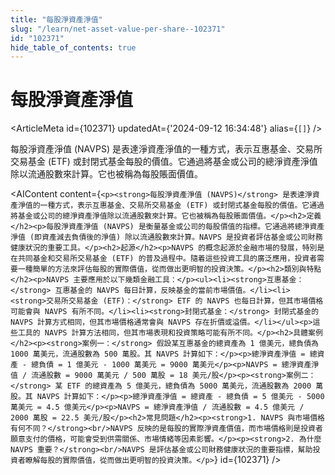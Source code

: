 ```yaml
---
title: "每股淨資產淨值"
slug: "/learn/net-asset-value-per-share--102371"
id: "102371"
hide_table_of_contents: true
---
```



# 每股淨資產淨值

<ArticleMeta id={102371} updatedAt={'2024-09-12 16:34:48'} alias={`[]`} />
<div className='border-solid border-b border-t-0 my-4 border-[var(--ifm-color-gray-300)]' />

每股淨資產淨值 (NAVPS) 是表達淨資產淨值的一種方式，表示互惠基金、交易所交易基金 (ETF) 或封閉式基金每股的價值。它通過將基金或公司的總淨資產淨值除以流通股數來計算。它也被稱為每股賬面價值。

<AIContent content={`<p><strong>每股淨資產淨值 (NAVPS)</strong> 是表達淨資產淨值的一種方式，表示互惠基金、交易所交易基金 (ETF) 或封閉式基金每股的價值。它通過將基金或公司的總淨資產淨值除以流通股數來計算。它也被稱為每股賬面價值。</p><h2>定義</h2><p>每股淨資產淨值 (NAVPS) 是衡量基金或公司的每股價值的指標。它通過將總淨資產淨值 (即資產減去負債後的淨值) 除以流通股數來計算。NAVPS 是投資者評估基金或公司財務健康狀況的重要工具。</p><h2>起源</h2><p>NAVPS 的概念起源於金融市場的發展，特別是在共同基金和交易所交易基金 (ETF) 的普及過程中。隨着這些投資工具的廣泛應用，投資者需要一種簡單的方法來評估每股的實際價值，從而做出更明智的投資決策。</p><h2>類別與特點</h2><p>NAVPS 主要應用於以下幾類金融工具：</p><ul><li><strong>互惠基金：</strong> 互惠基金的 NAVPS 每日計算，反映基金的當前市場價值。</li><li><strong>交易所交易基金 (ETF)：</strong> ETF 的 NAVPS 也每日計算，但其市場價格可能會與 NAVPS 有所不同。</li><li><strong>封閉式基金：</strong> 封閉式基金的 NAVPS 計算方式相同，但其市場價格通常會與 NAVPS 存在折價或溢價。</li></ul><p>這些工具的 NAVPS 計算方法相同，但其市場表現和投資策略可能有所不同。</p><h2>具體案例</h2><p><strong>案例一：</strong> 假設某互惠基金的總資產為 1 億美元，總負債為 1000 萬美元，流通股數為 500 萬股。其 NAVPS 計算如下：</p><p>總淨資產淨值 = 總資產 - 總負債 = 1 億美元 - 1000 萬美元 = 9000 萬美元</p><p>NAVPS = 總淨資產淨值 / 流通股數 = 9000 萬美元 / 500 萬股 = 18 美元/股</p><p><strong>案例二：</strong> 某 ETF 的總資產為 5 億美元，總負債為 5000 萬美元，流通股數為 2000 萬股。其 NAVPS 計算如下：</p><p>總淨資產淨值 = 總資產 - 總負債 = 5 億美元 - 5000 萬美元 = 4.5 億美元</p><p>NAVPS = 總淨資產淨值 / 流通股數 = 4.5 億美元 / 2000 萬股 = 22.5 美元/股</p><h2>常見問題</h2><p><strong>1. NAVPS 與市場價格有何不同？</strong><br/>NAVPS 反映的是每股的實際淨資產價值，而市場價格則是投資者願意支付的價格，可能會受到供需關係、市場情緒等因素影響。</p><p><strong>2. 為什麼 NAVPS 重要？</strong><br/>NAVPS 是評估基金或公司財務健康狀況的重要指標，幫助投資者瞭解每股的實際價值，從而做出更明智的投資決策。</p>`} id={102371} />
